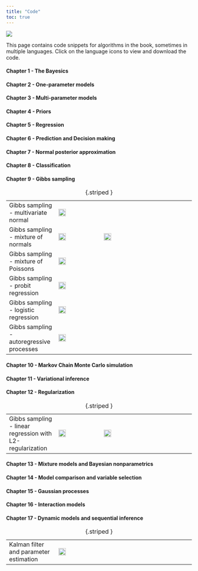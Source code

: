 ```yaml
---
title: "Code"
toc: true
---
```


![](figs/linocut_mountaintops.png)

This page contains code snippets for algorithms in the book, sometimes in multiple languages. Click on the language icons to view and download the code.

#### Chapter 1 - The Bayesics

#### Chapter 2 - One-parameter models

#### Chapter 3 - Multi-parameter models

#### Chapter 4 - Priors

#### Chapter 5 - Regression

#### Chapter 6 - Prediction and Decision making

#### Chapter 7 - Normal posterior approximation

#### Chapter 8 - Classification

#### Chapter 9 - Gibbs sampling

|                                           |                                                                                                                                                                                                              |                                                                                                                                                                                        |     |
|-------------------|------------------|------------------|------------------|
| Gibbs sampling - multivariate normal      | [![Julia](figs/julialogo.svg){alt="Julia" fig-alt="Gibbs sampling from a multivariate normal - Julia" fig-align="left" width="20"}](https://gist.github.com/mattiasvillani/e10f75403abbd992e28d6427777fbb03) |                                                                                                                                                                                        |     |
| Gibbs sampling - mixture of normals       | [![Julia](figs/julialogo.svg){alt="Julia" fig-alt="Gibbs sampling - mixture of normals - Julia" fig-align="left" width="20"}](https://gist.github.com/mattiasvillani/92e82ca32b6c5334983eef3fe95b8045)       | [![R](figs/Rlogo.png){alt="R" fig-alt="Gibbs sampling - mixture of normals - R" fig-align="left" width="20"}](https://gist.github.com/mattiasvillani/27187865da917ba7fe29170c03a367c6) |     |
| Gibbs sampling - mixture of Poissons      | [![Julia](figs/julialogo.svg){alt="Julia" fig-alt="Gibbs sampling - mixture of Poissons - Julia" fig-align="left" width="20"}](https://gist.github.com/mattiasvillani/d71fbadc3a431109e82f1f843a09fa7b)      |                                                                                                                                                                                        |     |
| Gibbs sampling - probit regression        | [![Julia](figs/julialogo.svg){alt="Julia" fig-alt="Gibbs sampling - probit regression - Julia" fig-align="left" width="20"}](https://gist.github.com/mattiasvillani/09eeda1231e85e59ea3b22d22be1e181)        |                                                                                                                                                                                        |     |
| Gibbs sampling - logistic regression      | [![Julia](figs/julialogo.svg){alt="Julia" fig-alt="Gibbs sampling - logistic regression - Julia" fig-align="left" width="20"}](https://gist.github.com/mattiasvillani/05df2e1657b336e049de683b394a6577)      |                                                                                                                                                                                        |     |
| Gibbs sampling - autoregressive processes | [![Julia](figs/julialogo.svg){alt="Julia" fig-alt="Gibbs sampling - AR processes - Julia" fig-align="left" width="20"}](https://gist.github.com/mattiasvillani/aed206ee2f6166b75b4361628615f7a1)             |                                                                                                                                                                                        |     |

: {.striped }

#### Chapter 10 - Markov Chain Monte Carlo simulation

#### Chapter 11 - Variational inference

#### Chapter 12 - Regularization

|                                                           |                                                                                                                                                                                                              |                                                                                                                                                                                              |     |
|-------------------|------------------|------------------|------------------|
| Gibbs sampling - linear regression with L2-regularization | [![Julia](figs/julialogo.svg){alt="Julia" fig-alt="Gibbs sampling from a multivariate normal - Julia" fig-align="left" width="20"}](https://gist.github.com/mattiasvillani/2edd03a1f7b98f41ac46035077854965) | [![R](figs/Rlogo.png){alt="R" fig-alt="Gibbs sampling from a multivariate normal - R" fig-align="left" width="20"}](https://gist.github.com/mattiasvillani/b1a5afc8417a3cbd40374050f64cc8fe) |     |

: {.striped }

#### Chapter 13 - Mixture models and Bayesian nonparametrics

#### Chapter 14 - Model comparison and variable selection

#### Chapter 15 - Gaussian processes

#### Chapter 16 - Interaction models

#### Chapter 17 - Dynamic models and sequential inference

|                                        |                                                                                                                                                                                                              |     |     |
|-------------------|------------------|------------------|------------------|
| Kalman filter and parameter estimation | [![Julia](figs/julialogo.svg){alt="Julia" fig-alt="Gibbs sampling from a multivariate normal - Julia" fig-align="left" width="20"}](https://gist.github.com/mattiasvillani/4a461587c037d257d7099b7675aa0ddf) |     |     |

: {.striped }
